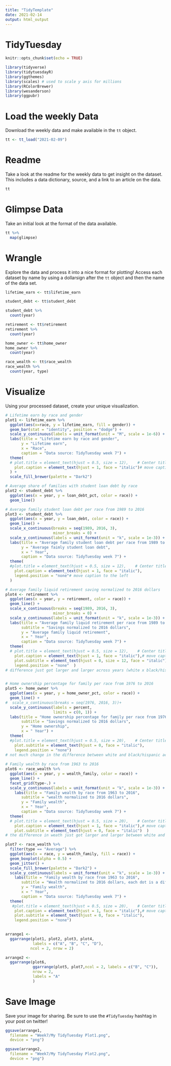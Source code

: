 ---
title: "TidyTemplate"
date: 2021-02-14
output: html_output
---

# TidyTuesday

```{r setup, include=FALSE}

knitr::opts_chunk$set(echo = TRUE)

library(tidyverse)
library(tidytuesdayR)
library(ggthemes)
library(scales) # used to scale y axis for millions
library(RColorBrewer)
library(wesanderson)
library(ggpubr)


```

# Load the weekly Data

Download the weekly data and make available in the `tt` object.

```{r Load}

tt <- tt_load("2021-02-09")

```


# Readme

Take a look at the readme for the weekly data to get insight on the dataset.
This includes a data dictionary, source, and a link to an article on the data.

```{r Readme, eval = interactive()}

tt 
```


# Glimpse Data

Take an initial look at the format of the data available.

```{r Glimpse}

tt %>% 
  map(glimpse)

```

# Wrangle

Explore the data and process it into a nice format for plotting! Access each dataset by name by using a dollarsign after the `tt` object and then the name of the data set.

```{r Wrangle}

lifetime_earn <- tt$lifetime_earn

student_debt <- tt$student_debt

student_debt %>%
  count(year)

retirement <- tt$retirement
retirement %>% 
  count(year)

home_owner <- tt$home_owner
home_owner %>% 
  count(year)

race_wealth <- tt$race_wealth
race_wealth %>% 
  count(year, type)
```


# Visualize

Using your processed dataset, create your unique visualization.

```{r Visualize}
# Lifetime earn by race and gender
plot1 <- lifetime_earn %>% 
  ggplot(aes(x=race, y = lifetime_earn, fill = gender)) +
  geom_bar(stat = "identity", position = "dodge") +
  scale_y_continuous(labels = unit_format(unit = "M", scale = 1e-6)) +
  labs(title = "Lifetime earn by race and gender",
       y = "Lifetime earn",
       x = "Race",
       caption = "Data source: TidyTuesday week 7") +
  theme(
  # plot.title = element_text(hjust = 0.5, size = 12),    # Center title position and size
    plot.caption = element_text(hjust = 1, face = "italic")# move caption to the left
  ) + 
  scale_fill_brewer(palette = "Dark2")

# Average share of families with student loan debt by race
plot2 <- student_debt %>% 
  ggplot(aes(x = year, y = loan_debt_pct, color = race)) +
  geom_line() 

# Average family student loan debt per race from 1989 to 2016
plot3 <- student_debt %>% 
  ggplot(aes(x = year, y = loan_debt, color = race)) +
  geom_line() +
  scale_x_continuous(breaks = seq(1989, 2016, 3), 
                     minor_breaks = 0) +
  scale_y_continuous(labels = unit_format(unit = "k", scale = 1e-3)) +
  labs(title = "Average family student loan debt per race from 1989 to 2016",
       y = "Average faimly student loan debt",
       x = " Year",
       caption = "Data source: TidyTuesday week 7") +
  theme(
  #plot.title = element_text(hjust = 0.5, size = 12),    # Center title position and size
    plot.caption = element_text(hjust = 1, face = "italic"),
    legend.position = "none"# move caption to the left
  ) 

# Average family liquid retirement saving normalized to 2016 dollars
plot4 <- retirement %>% 
  ggplot(aes(x = year, y = retirement, color = race)) +
  geom_line() +
  scale_x_continuous(breaks = seq(1989, 2016, 3), 
                     minor_breaks = 0) +
  scale_y_continuous(labels = unit_format(unit = "k", scale = 1e-3)) +
  labs(title = "Average family liquid retirement per race from 1989 to 2016",
       subtitle = "Savings normalized to 2016 dollars",
       y = "Average family liquid retirement",
       x = " Year",
       caption = "Data source: TidyTuesday week 7") +
  theme(
  # plot.title = element_text(hjust = 0.5, size = 12),    # Center title position and size
    plot.caption = element_text(hjust = 1, face = "italic"),# move caption to the left
    plot.subtitle = element_text(hjust = 0, size = 12, face = "italic"),
    legend.position = "none"  ) 
# difference just got larger and larger across years (white x black/hispanic)


# Home ownership percentage for family per race from 1976 to 2016
plot5 <- home_owner %>% 
  ggplot(aes(x = year, y = home_owner_pct, color = race)) + 
  geom_line() + 
#  scale_x_continuous(breaks = seq(1976, 2016, 3))+
  scale_y_continuous(labels = percent, 
                     limits = c(0, 1)) +
  labs(title = "Home ownership percentage for family per race from 1976 to 2016",
       subtitle = "Savings normalized to 2016 dollars",
       y = "Home ownership",
       x = " Year") +
  theme(
  #plot.title = element_text(hjust = 0.5, size = 20),    # Center title position and size
    plot.subtitle = element_text(hjust = 0, face = "italic"),
    legend.position = "none") 
# not much change in the difference between white and black/hispanic across the years
  
# Family wealth by race from 1963 to 2016
plot6 <- race_wealth %>% 
  ggplot(aes(x = year, y = wealth_family, color = race)) +
  geom_line() +
  facet_grid(type~.) +
  scale_y_continuous(labels = unit_format(unit = "k", scale = 1e-3)) +
    labs(title = "Family wealth by race from 1963 to 2016",
       subtitle = "wealth normalized to 2016 dollars",
       y = "Family wealth",
       x = " Year",
       caption = "Data source: TidyTuesday week 7") + 
  theme(
  # plot.title = element_text(hjust = 0.5, size = 20),    # Center title position and size
    plot.caption = element_text(hjust = 1, face = "italic"),# move caption to the left
    plot.subtitle = element_text(hjust = 0, face = "italic")  ) 
# the difference in weath just got larger and larger between white and Black/Hispanic 

plot7 <- race_wealth %>%
  filter(type == "Average") %>% 
  ggplot(aes(x = race, y = wealth_family, fill = race)) +
  geom_boxplot(alpha = 0.5) +
  geom_jitter() +
  scale_fill_brewer(palette = "Dark2") +
  scale_y_continuous(labels = unit_format(unit = "k", scale = 1e-3)) +
    labs(title = "Family wealth by race from 1963 to 2016",
       subtitle = "Wealth normalized to 2016 dollars, each dot is a different year, from 1963 to 2016",
       y = "Family wealth",
       x = " Year",
       caption = "Data source: TidyTuesday week 7") + 
  theme(
   #plot.title = element_text(hjust = 0.5, size = 20),    # Center title position and size
    plot.caption = element_text(hjust = 1, face = "italic"),# move caption to the left
    plot.subtitle = element_text(hjust = 0, face = "italic"),
    legend.position = "none") 
  

arrange1 <- 
  ggarrange(plot1, plot2, plot3, plot4, 
            labels = c("A", "B", "C", "D"),
           ncol = 2, nrow = 2)

arrange2 <- 
  ggarrange(plot6,
            ggarrange(plot5, plot7,ncol = 2, labels = c("B", "C")),
            nrow = 2,
            labels = "A"
            )

```


# Save Image

Save your image for sharing. Be sure to use the `#TidyTuesday` hashtag in your post on twitter! 

```{r}

ggsave(arrange1,
  filename = "Week7/My TidyTuesday Plot1.png",
  device = "png")

ggsave(arrange2,
  filename = "Week7/My TidyTuesday Plot2.png",
  device = "png")

```
